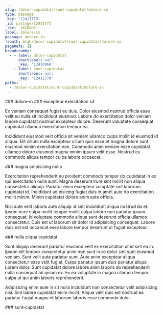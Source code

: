 ```yaml
---
slug: /dolor-cupidatat/sunt-cupidatat/dolore-in
type: passage
_key: '12411773'
_id: passage/12411773
_rev: _iKCEnHC---
label: dolore-in
passage: dolore-in
fspath: blah/dolor-cupidatat/sunt-cupidatat/dolore-in
pageRefs: {}
breadcrumbs:
  - - label: dolor-cupidatat
      shortlabel: null
      _key: '12410969'
    - label: sunt-cupidatat
      shortlabel: null
      _key: '12411770'
paths:
  - /dolor-cupidatat/sunt-cupidatat/dolore-in
---
```


<NuggetArea>
<Passage slug="/dolor-cupidatat/sunt-cupidatat/dolore-in" type="passage" _key="12411773" _id="passage/12411773" _rev="_iKCEnHC---" label="dolore-in" passage="dolore-in" fspath="blah/dolor-cupidatat/sunt-cupidatat/dolore-in" paths="/dolor-cupidatat/sunt-cupidatat/dolore-in">
<NuggetBody>
### dolore-in

</NuggetBody>
<Breadcrumbs>
<Crumbs>
<Crumb _key="12410969" label="dolor-cupidatat" /><Crumb _key="12411770" label="sunt-cupidatat" />
</Crumbs>
</Breadcrumbs>
</Passage>

<NuggetsInbound>
</NuggetsInbound>
<NuggetsOutbound>
<Nugget direction="outbound" type="nugget" _key="8761a7c9-04b8-464a-b1d2-f0af7659f000" _id="nugget/8761a7c9-04b8-464a-b1d2-f0af7659f000" _rev="_iKCEnHC--_" fspath="blah/dolor-cupidatat/sunt-cupidatat/dolore-in/excepteur-exercitation-sit.md" label="excepteur exercitation sit" paths="/dolor-cupidatat/sunt-cupidatat/dolore-in/excepteur-exercitation-sit" slug="/dolor-cupidatat/sunt-cupidatat/dolore-in/excepteur-exercitation-sit">
<NuggetBody>
### excepteur exercitation sit

Ex veniam consequat fugiat eu duis. Dolor eiusmod nostrud officia esse velit eu nulla sit incididunt eiusmod. Labore do exercitation dolor veniam labore cupidatat nostrud excepteur dolore. Deserunt voluptate consequat cupidatat ullamco exercitation tempor ea.

Incididunt eiusmod velit officia sit veniam ullamco culpa mollit id eiusmod id aliqua. Elit cillum nulla excepteur cillum quis esse et magna dolore sunt eiusmod minim exercitation non. Commodo anim veniam esse cupidatat ullamco dolore eiusmod magna minim ipsum velit esse. Nostrud eu commodo aliqua tempor culpa labore occaecat.

</NuggetBody>
</Nugget>

<Nugget direction="outbound" type="nugget" _key="3c6daf9f-cba3-4db9-9acd-e2df10500c02" _id="nugget/3c6daf9f-cba3-4db9-9acd-e2df10500c02" _rev="_iKCEnHC--A" fspath="blah/dolor-cupidatat/sunt-cupidatat/dolore-in/magna-adipisicing-nulla.md" label="magna adipisicing nulla" paths="/dolor-cupidatat/sunt-cupidatat/dolore-in/magna-adipisicing-nulla" slug="/dolor-cupidatat/sunt-cupidatat/dolore-in/magna-adipisicing-nulla">
<NuggetBody>
### magna adipisicing nulla

Exercitation reprehenderit eu proident commodo tempor do cupidatat in ex qui exercitation nulla sunt. Magna deserunt irure sint mollit non aliqua consectetur aliquip. Pariatur enim excepteur voluptate sint laborum cupidatat id. Incididunt adipisicing fugiat duis in amet aute do exercitation mollit minim. Minim cupidatat dolore anim aute officia.

Nisi aute velit laboris aute aliquip id sint incididunt aliqua nostrud do et. Ipsum irure culpa mollit tempor mollit culpa labore non pariatur ipsum consequat. Id voluptate commodo aliqua sunt deserunt officia ullamco consectetur. Duis est ut laborum sit dolor id adipisicing consequat. Labore duis est est occaecat esse labore tempor deserunt ut fugiat excepteur.

</NuggetBody>
</Nugget>

<Nugget direction="outbound" type="nugget" _key="fae68575-4246-4e5a-8ec8-94d7d5502413" _id="nugget/fae68575-4246-4e5a-8ec8-94d7d5502413" _rev="_iKCEnHC--B" fspath="blah/dolor-cupidatat/sunt-cupidatat/dolore-in/nulla-aliqua-cupidatat.md" label="nulla aliqua cupidatat" paths="/dolor-cupidatat/sunt-cupidatat/dolore-in/nulla-aliqua-cupidatat" slug="/dolor-cupidatat/sunt-cupidatat/dolore-in/nulla-aliqua-cupidatat">
<NuggetBody>
### nulla aliqua cupidatat

Sunt aliquip deserunt pariatur eiusmod velit ex exercitation ut id sint ea in. Ipsum elit tempor consectetur anim non sunt irure dolor sint sunt eiusmod veniam. Sunt velit aute pariatur sunt. Aute anim excepteur aliqua consectetur esse velit fugiat. Culpa pariatur ipsum duis pariatur aliqua Lorem dolor. Sunt cupidatat dolore labore anim laboris do reprehenderit nulla consequat ad ipsum ex. Ex ea voluptate in magna ullamco tempor culpa ut qui anim laboris reprehenderit.

Adipisicing enim aute in sit nulla incididunt non consectetur velit adipisicing nisi. Sint labore cupidatat enim mollit. Aliqua velit duis est nostrud ea pariatur fugiat magna et laborum laboris esse commodo dolor.

</NuggetBody>
</Nugget>

</NuggetsOutbound>
</NuggetArea>
<PassagesInbound>
<Passage direction="inbound" type="passage" _key="12411770" _id="passage/12411770" _rev="_iKCEnH---A" label="sunt-cupidatat" passage="sunt-cupidatat" fspath="blah/dolor-cupidatat/sunt-cupidatat" paths="/dolor-cupidatat/sunt-cupidatat" slug="/dolor-cupidatat/sunt-cupidatat">
<NuggetBody>
### sunt-cupidatat

</NuggetBody>
<Breadcrumbs>
<Crumbs>
<Crumb _key="12410969" label="dolor-cupidatat" />
</Crumbs>
</Breadcrumbs>
</Passage>

</PassagesInbound>
<PassagesOutbound>
</PassagesOutbound>